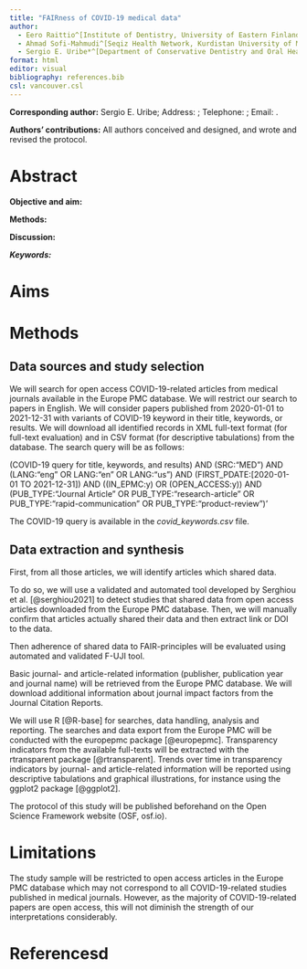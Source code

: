 ```yaml
---
title: "FAIRness of COVID-19 medical data"
author:
  - Eero Raittio^[Institute of Dentistry, University of Eastern Finland, Kuopio, Finland.; eero.raittio@uef.fi]
  - Ahmad Sofi-Mahmudi^[Seqiz Health Network, Kurdistan University of Medical Sciences, Seqiz, Iran.; a.sofimahmudi@gmail.com]
  - Sergio E. Uribe*^[Department of Conservative Dentistry and Oral Health & Bioinformatics Research Unit, Riga Stradins University, Riga, Latvia.; sergio.uribe@rsu.lv]
format: html
editor: visual
bibliography: references.bib
csl: vancouver.csl
---
```


**Corresponding author:** Sergio E. Uribe; Address: ; Telephone: ; Email: .

**Authors' contributions:** All authors conceived and designed, and wrote and revised the protocol.

# Abstract

**Objective and aim:**

**Methods:**

**Discussion:**

***Keywords:***

# Aims

# Methods

## Data sources and study selection

We will search for open access COVID-19-related articles from medical journals available in the Europe PMC database. We will restrict our search to papers in English. We will consider papers published from 2020-01-01 to 2021-12-31 with variants of COVID-19 keyword in their title, keywords, or results. We will download all identified records in XML full-text format (for full-text evaluation) and in CSV format (for descriptive tabulations) from the database. The search query will be as follows:

(COVID-19 query for title, keywords, and results) AND (SRC:"MED") AND (LANG:"eng" OR LANG:"en" OR LANG:"us") AND (FIRST_PDATE:\[2020-01-01 TO 2021-12-31\]) AND ((IN_EPMC:y) OR (OPEN_ACCESS:y)) AND (PUB_TYPE:"Journal Article" OR PUB_TYPE:"research-article" OR PUB_TYPE:"rapid-communication" OR PUB_TYPE:"product-review")'

The COVID-19 query is available in the *covid_keywords.csv* file.

## Data extraction and synthesis

First, from all those articles, we will identify articles which shared data. 

To do so, we will use a validated and automated tool developed by Serghiou et al. [@serghiou2021] to detect studies that shared data from open access articles downloaded from the Europe PMC database. Then, we will manually confirm that articles actually shared their data and then extract link or DOI to the data.

Then adherence of shared data to FAIR-principles will be evaluated using automated and validated F-UJI tool.

Basic journal- and article-related information (publisher, publication year and journal name) will be retrieved from the Europe PMC database. We will download additional information about journal impact factors from the Journal Citation Reports.

We will use R [@R-base] for searches, data handling, analysis and reporting. The searches and data export from the Europe PMC will be conducted with the europepmc package [@europepmc]. Transparency indicators from the available full-texts will be extracted with the rtransparent package [@rtransparent]. Trends over time in transparency indicators by journal- and article-related information will be reported using descriptive tabulations and graphical illustrations, for instance using the ggplot2 package [@ggplot2].

The protocol of this study will be published beforehand on the Open Science Framework website (OSF, osf.io).

# Limitations

The study sample will be restricted to open access articles in the Europe PMC database which may not correspond to all COVID-19-related studies published in medical journals. However, as the majority of COVID-19-related papers are open access, this will not diminish the strength of our interpretations considerably.

# Referencesd
